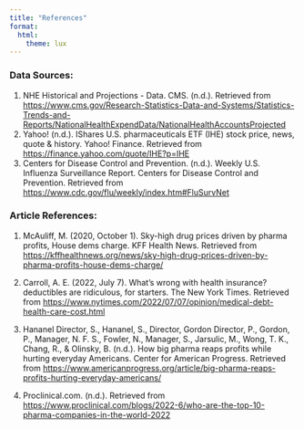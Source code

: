 ```yaml
---
title: "References"
format: 
  html:
    theme: lux
---
```


### **Data Sources:**

1.  NHE Historical and Projections - Data. CMS. (n.d.). Retrieved from <https://www.cms.gov/Research-Statistics-Data-and-Systems/Statistics-Trends-and-Reports/NationalHealthExpendData/NationalHealthAccountsProjected>
2.  Yahoo! (n.d.). IShares U.S. pharmaceuticals ETF (IHE) stock price, news, quote & history. Yahoo! Finance. Retrieved from <https://finance.yahoo.com/quote/IHE?p=IHE>
3.  Centers for Disease Control and Prevention. (n.d.). Weekly U.S. Influenza Surveillance Report. Centers for Disease Control and Prevention. Retrieved from <https://www.cdc.gov/flu/weekly/index.htm#FluSurvNet>

### **Article References:**

1.  McAuliff, M. (2020, October 1). Sky-high drug prices driven by pharma profits, House dems charge. KFF Health News. Retrieved from <https://kffhealthnews.org/news/sky-high-drug-prices-driven-by-pharma-profits-house-dems-charge/>

2.  Carroll, A. E. (2022, July 7). What's wrong with health insurance? deductibles are ridiculous, for starters. The New York Times. Retrieved from <https://www.nytimes.com/2022/07/07/opinion/medical-debt-health-care-cost.html>

3.  Hananel Director, S., Hananel, S., Director, Gordon Director, P., Gordon, P., Manager, N. F. S., Fowler, N., Manager, S., Jarsulic, M., Wong, T. K., Chang, R., & Olinsky, B. (n.d.). How big pharma reaps profits while hurting everyday Americans. Center for American Progress. Retrieved from <https://www.americanprogress.org/article/big-pharma-reaps-profits-hurting-everyday-americans/>

4.  Proclinical.com. (n.d.). Retrieved from <https://www.proclinical.com/blogs/2022-6/who-are-the-top-10-pharma-companies-in-the-world-2022>
